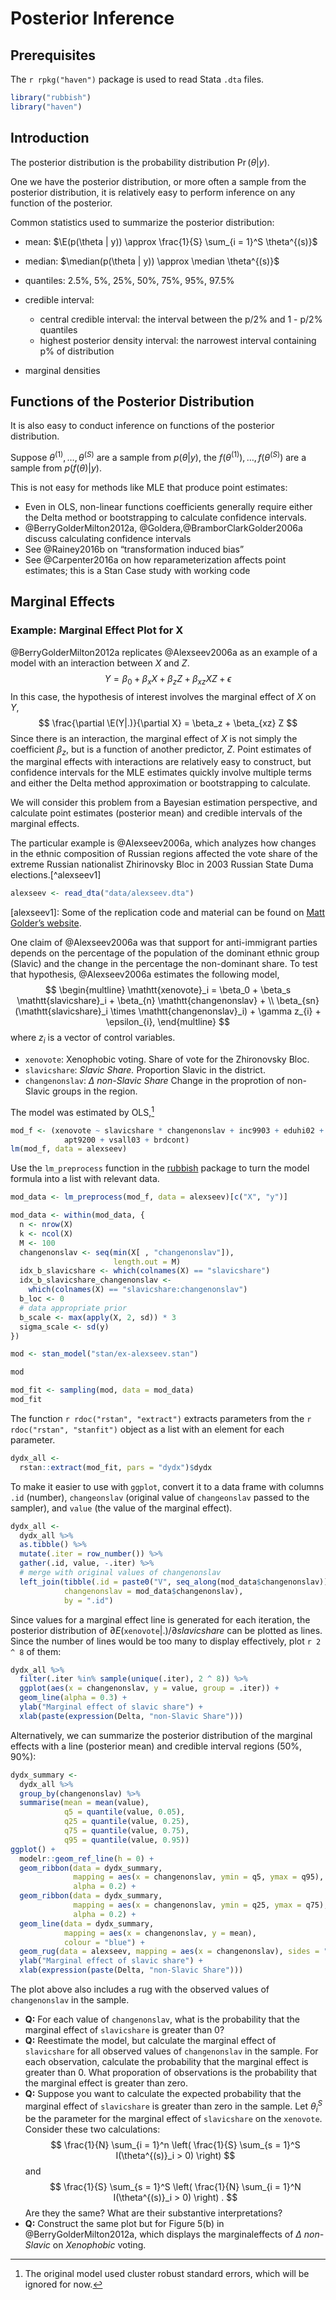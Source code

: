 # Posterior Inference

## Prerequisites 

The `r rpkg("haven")` package is used to read Stata `.dta` files.
```r
library("rubbish")
library("haven")
```

## Introduction

The posterior distribution is the probability distribution $\Pr(\theta | y)$.

One we have the posterior distribution, or more often a sample from the posterior distribution, it is relatively easy to perform inference on any function of the posterior.

Common statistics used to summarize the posterior distribution:

- mean: $\E(p(\theta | y)) \approx \frac{1}{S} \sum_{i = 1}^S \theta^{(s)}$
- median: $\median(p(\theta | y)) \approx \median \theta^{(s)}$
- quantiles: 2.5%, 5%, 25%, 50%, 75%, 95%, 97.5%
- credible interval:

    - central credible interval: the interval between the p/2% and 1 - p/2% quantiles
    - highest posterior density interval: the narrowest interval containing p% of distribution
    
- marginal densities

## Functions of the Posterior Distribution

It is also easy to conduct inference on functions of the posterior distribution.

Suppose $\theta^{(1)}, \dots, \theta^{(S)}$ are a sample from $p(\theta | y)$, the
$f(\theta^{(1)}), \dots, f(\theta^{(S)})$ are a sample from $p(f(\theta) | y)$.

This is not easy for methods like MLE that produce point estimates:

- Even in OLS, non-linear functions coefficients generally require either the Delta method or bootstrapping to calculate confidence intervals.
- @BerryGolderMilton2012a, @Goldera,@BramborClarkGolder2006a discuss calculating confidence intervals
- See @Rainey2016b on "transformation induced bias"
- See @Carpenter2016a on how reparameterization affects point estimates; this is a Stan Case study with working code

## Marginal Effects

### Example: Marginal Effect Plot for X

@BerryGolderMilton2012a replicates @Alexseev2006a as an example of a model with an interaction between $X$ and $Z$.
$$
Y = \beta_0 + \beta_x X + \beta_z Z + \beta_{xz} X Z + \epsilon
$$
In this case, the hypothesis of interest involves the marginal effect of $X$ on $Y$, 
$$
\frac{\partial \E(Y|.)}{\partial X} = \beta_z + \beta_{xz} Z
$$
Since there is an interaction, the marginal effect of $X$ is not simply 
the coefficient $\beta_z$, but is a function of another predictor, $Z$.
Point estimates of the marginal effects with interactions are relatively easy to construct, but confidence intervals for the MLE estimates quickly involve multiple terms and either the Delta method approximation or bootstrapping to calculate.

We will consider this problem from a Bayesian estimation perspective, and calculate point estimates (posterior mean) and credible intervals of the marginal effects.

The particular example is @Alexseev2006a, which analyzes how changes in the ethnic composition of Russian regions affected the vote share of the extreme Russian nationalist Zhirinovsky Bloc in 2003 Russian State Duma elections.[^alexseev1]
```r
alexseev <- read_dta("data/alexseev.dta")
```

[alexseev1]: Some of the replication code and material can be found on [Matt Golder's website](http://mattgolder.com/interactions).

One claim of @Alexseev2006a was that support for anti-immigrant parties depends on the percentage of the population of the dominant ethnic group (Slavic) and the change in the percentage the non-dominant share.
To test that hypothesis, @Alexseev2006a estimates the following model,
$$
\begin{multline}
\mathtt{xenovote}_i = \beta_0 + \beta_s \mathtt{slavicshare}_i + 
\beta_{n} \mathtt{changenonslav} + \\
\beta_{sn} (\mathtt{slavicshare}_i \times \mathtt{changenonslav}_i) + 
\gamma z_{i} + \epsilon_{i},
\end{multline}
$$
where $z_i$ is a vector of control variables.

- `xenovote`: Xenophobic voting. Share of vote for the Zhironovsky Bloc.
- `slavicshare`: *Slavic Share.* Proportion Slavic in the district.
- `changenonslav`: $\Delta$ *non-Slavic Share* Change in the proprotion of non-Slavic groups in the region.

The model was estimated by OLS,[^alexseev2]
```r
mod_f <- (xenovote ~ slavicshare * changenonslav + inc9903 + eduhi02 + unemp02 +
            apt9200 + vsall03 + brdcont)
lm(mod_f, data = alexseev)
```

[^alexseev2]: The original model used cluster robust standard errors, which will be ignored for now.

Use the `lm_preprocess` function in the [rubbish](https://jrnold.github.com/rubbish) package to turn the model formula into a list with relevant data.
```r
mod_data <- lm_preprocess(mod_f, data = alexseev)[c("X", "y")]

mod_data <- within(mod_data, {
  n <- nrow(X)
  k <- ncol(X)
  M <- 100
  changenonslav <- seq(min(X[ , "changenonslav"]),                               max(X[ , "changenonslav"]),
                       length.out = M)
  idx_b_slavicshare <- which(colnames(X) == "slavicshare")
  idx_b_slavicshare_changenonslav <-
    which(colnames(X) == "slavicshare:changenonslav")
  b_loc <- 0
  # data appropriate prior
  b_scale <- max(apply(X, 2, sd)) * 3
  sigma_scale <- sd(y)
})
```
```r
mod <- stan_model("stan/ex-alexseev.stan")
```
```r
mod
```

```r
mod_fit <- sampling(mod, data = mod_data)
mod_fit
```


The function `r rdoc("rstan", "extract")` extracts parameters from 
the `r rdoc("rstan", "stanfit")` object as a list with an element for each parameter.
```r
dydx_all <-
  rstan::extract(mod_fit, pars = "dydx")$dydx
```
To make it easier to use with `ggplot`, convert it to a data frame with columns `.id` (number), `changeonslav` (original value of `changeonslav` passed to the sampler), and `value` (the value of the marginal effect).
```r
dydx_all <-
  dydx_all %>%
  as.tibble() %>%
  mutate(.iter = row_number()) %>%
  gather(.id, value, -.iter) %>%
  # merge with original values of changenonslav
  left_join(tibble(.id = paste0("V", seq_along(mod_data$changenonslav)),
            changenonslav = mod_data$changenonslav),
            by = ".id")
```

Since values for a marginal effect line is generated for each iteration, the posterior distribution of $\partial E(\mathtt{xenovote}|.) / \partial slavicshare$ can be plotted as lines.
Since the number of lines would be too many to display effectively, plot `r 2 ^ 8` of them:
```r
dydx_all %>%
  filter(.iter %in% sample(unique(.iter), 2 ^ 8)) %>%
  ggplot(aes(x = changenonslav, y = value, group = .iter)) +
  geom_line(alpha = 0.3) +
  ylab("Marginal effect of slavic share") +
  xlab(paste(expression(Delta, "non-Slavic Share")))
```

Alternatively, we can summarize the posterior distribution of the marginal effects with a line (posterior mean) and credible interval regions (50%, 90%):
```r
dydx_summary <-
  dydx_all %>%
  group_by(changenonslav) %>%
  summarise(mean = mean(value),
            q5 = quantile(value, 0.05),
            q25 = quantile(value, 0.25),
            q75 = quantile(value, 0.75),            
            q95 = quantile(value, 0.95))
ggplot() +
  modelr::geom_ref_line(h = 0) +
  geom_ribbon(data = dydx_summary,
              mapping = aes(x = changenonslav, ymin = q5, ymax = q95),
              alpha = 0.2) +  
  geom_ribbon(data = dydx_summary,
              mapping = aes(x = changenonslav, ymin = q25, ymax = q75), 
              alpha = 0.2) +
  geom_line(data = dydx_summary,
            mapping = aes(x = changenonslav, y = mean),
            colour = "blue") +
  geom_rug(data = alexseev, mapping = aes(x = changenonslav), sides = "b") +
  ylab("Marginal effect of slavic share") +
  xlab(expression(paste(Delta, "non-Slavic Share")))

```
The plot above also includes a rug with the observed values of `changenonslav` in the sample.

- **Q:** For each value of `changenonslav`, what is the probability that the marginal effect of `slavicshare` is greater than 0? 
- **Q:** Reestimate the model, but calculate the marginal effect of `slavicshare` for all observed values of `changenonslav` in the sample. For each observation, calculate the probability that the marginal effect is greater than 0. What proporation of observations is the probability that the marginal effect is greater than zero.
- **Q:** Suppose you want to calculate the expected probability that the marginal effect of `slavicshare` is greater than zero in the sample. Let $\theta^{S}_i$ be the parameter for the marginal effect of `slavicshare` on the `xenovote`. Consider these two calculations:
    $$
    \frac{1}{N} \sum_{i = 1}^n \left( \frac{1}{S} \sum_{s = 1}^S I(\theta^{(s)}_i > 0) \right)
    $$
    and
    $$
    \frac{1}{S} \sum_{s = 1}^S \left( \frac{1}{N} \sum_{i = 1}^N I(\theta^{(s)}_i > 0) \right) .
    $$
    Are they the same? What are their substantive interpretations?
- **Q:** Construct the same plot but for Figure 5(b) in @BerryGolderMilton2012a, which displays the marginaleffects of $\Delta$ *non-Slavic* on *Xenophobic* voting.

